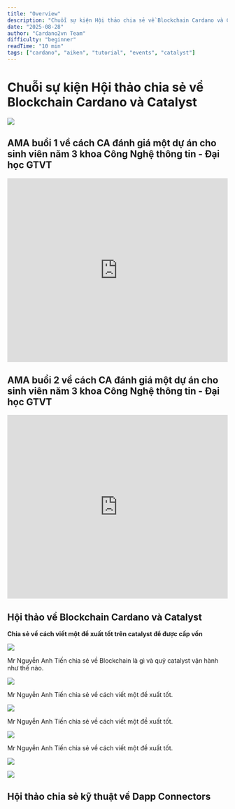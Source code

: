```yaml
---
title: "Overview"
description: "Chuỗi sự kiện Hội thảo chia sẻ về Blockchain Cardano và Catalyst"
date: "2025-08-28"
author: "Cardano2vn Team"
difficulty: "beginner"
readTime: "10 min"
tags: ["cardano", "aiken", "tutorial", "events", "catalyst"]
---
```


# Chuỗi sự kiện Hội thảo chia sẻ về Blockchain Cardano và Catalyst

![](./img/GTVT-blockchain.png)

## AMA buổi 1 về cách CA đánh giá một dự án cho sinh viên năm 3 khoa Công Nghệ thông tin - Đại học GTVT

<iframe width="100%" height="420"  src="https://www.youtube.com/embed/jo-SMptqcWE" title="Bring smart contract to Vietnam - Func6 - Catalyst" frameborder="0" allow="accelerometer; autoplay; clipboard-write; encrypted-media; gyroscope; picture-in-picture" allowfullscreen></iframe>

## AMA buổi 2 về cách CA đánh giá một dự án cho sinh viên năm 3 khoa Công Nghệ thông tin - Đại học GTVT

<iframe width="100%" height="420"  src="https://www.youtube.com/embed/Uue7joNZJpg" title="Bring smart contract to Vietnam - Func6 - Catalyst" frameborder="0" allow="accelerometer; autoplay; clipboard-write; encrypted-media; gyroscope; picture-in-picture" allowfullscreen></iframe>

## Hội thảo về Blockchain Cardano và Catalyst

**Chia sẻ về cách viết một đề xuất tốt trên catalyst để được cấp vốn**

![](./img/1.jpg)

Mr Nguyễn Anh Tiến chia sẻ về Blockchain là gì và quỹ catalyst vận hành như thế nào.

![](./img/2.jpg)

Mr Nguyễn Anh Tiến chia sẻ về cách viết một đề xuất tốt.

![](./img/3.jpg)

Mr Nguyễn Anh Tiến chia sẻ về cách viết một đề xuất tốt.

![](./img/8.jpg)

Mr Nguyễn Anh Tiến chia sẻ về cách viết một đề xuất tốt.

![](./img/5.jpg)

![](./img/6.jpg)

## Hội thảo chia sẻ kỹ thuật về Dapp Connectors